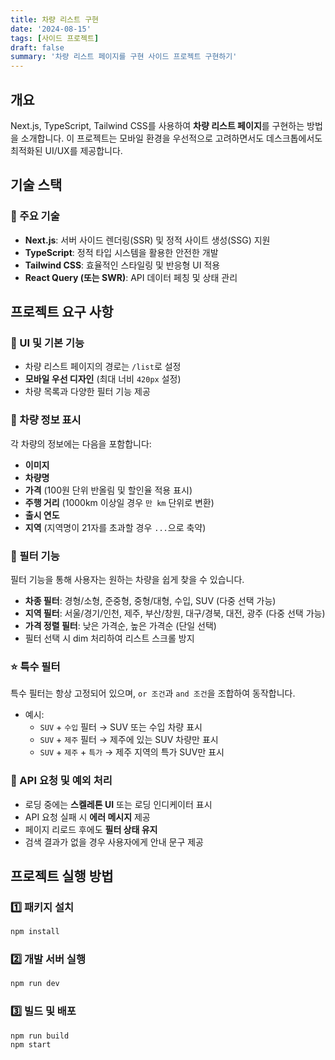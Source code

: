 ```yaml
---
title: 차량 리스트 구현
date: '2024-08-15'
tags: [사이드 프로젝트]
draft: false
summary: '차량 리스트 페이지를 구현 사이드 프로젝트 구현하기'
---
```


## 개요
Next.js, TypeScript, Tailwind CSS를 사용하여 **차량 리스트 페이지**를 구현하는 방법을 소개합니다. 이 프로젝트는 모바일 환경을 우선적으로 고려하면서도 데스크톱에서도 최적화된 UI/UX를 제공합니다.

## 기술 스택
### 🚀 주요 기술
- **Next.js**: 서버 사이드 렌더링(SSR) 및 정적 사이트 생성(SSG) 지원
- **TypeScript**: 정적 타입 시스템을 활용한 안전한 개발
- **Tailwind CSS**: 효율적인 스타일링 및 반응형 UI 적용
- **React Query (또는 SWR)**: API 데이터 페칭 및 상태 관리

## 프로젝트 요구 사항
### 📌 UI 및 기본 기능
- 차량 리스트 페이지의 경로는 `/list`로 설정
- **모바일 우선 디자인** (최대 너비 `420px` 설정)
- 차량 목록과 다양한 필터 기능 제공

### 🚗 차량 정보 표시
각 차량의 정보에는 다음을 포함합니다:
- **이미지**
- **차량명**
- **가격** (100원 단위 반올림 및 할인율 적용 표시)
- **주행 거리** (1000km 이상일 경우 `만 km` 단위로 변환)
- **출시 연도**
- **지역** (지역명이 21자를 초과할 경우 `...`으로 축약)

### 🔎 필터 기능
필터 기능을 통해 사용자는 원하는 차량을 쉽게 찾을 수 있습니다.
- **차종 필터**: 경형/소형, 준중형, 중형/대형, 수입, SUV (다중 선택 가능)
- **지역 필터**: 서울/경기/인천, 제주, 부산/창원, 대구/경북, 대전, 광주 (다중 선택 가능)
- **가격 정렬 필터**: 낮은 가격순, 높은 가격순 (단일 선택)
- 필터 선택 시 dim 처리하여 리스트 스크롤 방지

### ⭐ 특수 필터
특수 필터는 항상 고정되어 있으며, `or 조건`과 `and 조건`을 조합하여 동작합니다.
- 예시:
  - `SUV` + `수입` 필터 → SUV 또는 수입 차량 표시
  - `SUV` + `제주` 필터 → 제주에 있는 SUV 차량만 표시
  - `SUV` + `제주` + `특가` → 제주 지역의 특가 SUV만 표시

### 🔄 API 요청 및 예외 처리
- 로딩 중에는 **스켈레톤 UI** 또는 로딩 인디케이터 표시
- API 요청 실패 시 **에러 메시지** 제공
- 페이지 리로드 후에도 **필터 상태 유지**
- 검색 결과가 없을 경우 사용자에게 안내 문구 제공

## 프로젝트 실행 방법
### 1️⃣ 패키지 설치
```sh
npm install
```
### 2️⃣ 개발 서버 실행
```sh
npm run dev
```
### 3️⃣ 빌드 및 배포
```sh
npm run build
npm start
```
